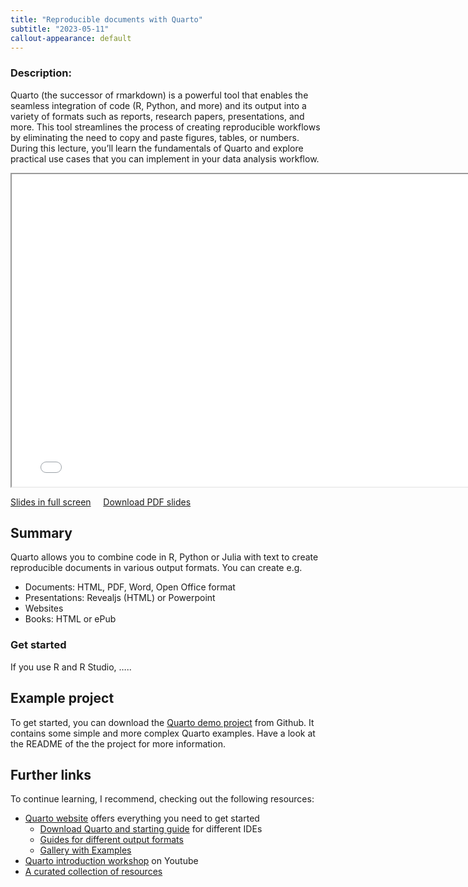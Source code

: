```yaml
---
title: "Reproducible documents with Quarto"
subtitle: "2023-05-11"
callout-appearance: default
---
```


### Description:

Quarto (the successor of rmarkdown) is a powerful tool that enables the seamless integration of code (R, Python, and more) and its output into a variety of formats such as reports, research papers, presentations, and more. This tool streamlines the process of creating reproducible workflows by eliminating the need to copy and paste figures, tables, or numbers. During this lecture, you'll learn the fundamentals of Quarto and explore practical use cases that you can implement in your data analysis workflow.


```{=html}
<iframe class="slide-deck" width="780" height="500" src="../slides/2023_05_11_quarto.html"></iframe>
```

[Slides in full screen](../slides/2023_05_11_quarto.html){target="_blank"} &nbsp;&nbsp;&nbsp; <a href="../slides/2023_05_11_quarto.pdf" download>Download PDF slides</a>

## Summary

Quarto allows you to combine code in R, Python or Julia with text to create reproducible documents in various output formats. You can create e.g.

- Documents: HTML, PDF, Word, Open Office format
- Presentations: Revealjs (HTML) or Powerpoint
- Websites
- Books: HTML or ePub

### Get started

If you use R and R Studio, .....

## Example project

To get started, you can download the [Quarto demo project](https://github.com/selinaZitrone/quarto_demo/releases/tag/v1) from Github.
It contains some simple and more complex Quarto examples. Have a look at the
README of the the project for more information.

## Further links

To continue learning, I recommend, checking out the following resources:

- [Quarto website](https://quarto.org/) offers everything you need to get started
  - [Download Quarto and starting guide](https://quarto.org/docs/get-started/) for different IDEs
  - [Guides for different output formats](https://quarto.org/docs/guide/)
  - [Gallery with Examples](https://quarto.org/docs/gallery/)
- [Quarto introduction workshop](https://www.youtube.com/watch?v=yvi5uXQMvu4) on Youtube
- [A curated collection of resources](https://github.com/mcanouil/awesome-quarto#featured-new-releases)
